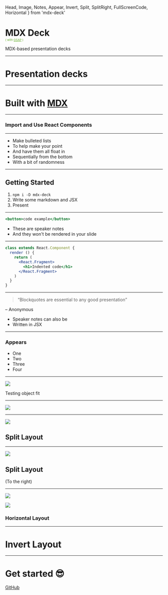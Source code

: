   Head, Image, Notes, Appear,
  Invert, Split, SplitRight, FullScreenCode, Horizontal
} from 'mdx-deck'


<Head>
  <title>mdx-deck-greensock</title>
  <meta name='twitter:card' content='summary_large_image' />
  <meta name='twitter:site' content='@jxnblk' />
  <meta name='twitter:title' content='mdx-deck' />
  <meta name='twitter:description' content='MDX-based presentation deck demo with greensock' />
  <meta name='twitter:image' content='https://jxnblk.com/mdx-deck/card.png' />
</Head>

<Scale delay={.5} duration={.5}>

# MDX Deck

</Scale>

<Bounce y={50} delay={2.5} duration={.5}>

<div style="font-size:.66em;margin-top:-2em;color:#61AC27;">( with <a style="color:#61AC27;" href="https://greensock.com">GSAP</a> )</div>

</Bounce>

<FadeIn delay={1.5} duration={1}>

MDX-based presentation decks

</FadeIn>

---

<Scale scale={20}>

# Presentation decks

</Scale>

---

<SlideLeft>

# Built with [MDX][]
[MDX]: https://github.com/mdx-js/mdx

</SlideLeft>

---

<SlideDown>

### Import and Use React Components

</SlideDown>

<SlideUp delay={.25}>

<Counter />

</SlideUp>

---

<FloatUpList>

- Make bulleted lists
- To help make your point
- And have them all float in
- Sequentially from the bottom
- With a bit of randomness

</FloatUpList>

---

<SlideRight>

## Getting Started

</SlideRight>

<FadeInList delay={.5}>

1. `npm i -D mdx-deck`
2. Write some markdown and JSX
3. Present

</FadeInList>

---

<Spin>

```jsx
<button>code example</button>
```

</Spin>

<Notes>

- These are speaker notes
- And they won't be rendered in your slide

</Notes>

---

<FadeIn>

```jsx
class extends React.Component {
  render () {
    return (
      <React.Fragment>
        <h1>Indented code</h1>
      </React.Fragment>
    )
  }
}
```

</FadeIn>

---

<Rotate3D>

> “Blockquotes are essential to any good presentation”

</Rotate3D>

<Rotate3D delay={.5}>

– Anonymous

</Rotate3D>

<Notes>
  <ul>
    <li>Speaker notes can also be</li>
    <li>Written in JSX</li>
  </ul>
</Notes>

---

<Elastic>

### Appears

</Elastic>

<ul>
  <Appear>
    <li>One</li>
    <li>Two</li>
    <li>Three</li>
    <li>Four</li>
  </Appear>
</ul>

---

<Image
  src='https://source.unsplash.com/random/768x2048?new_york'
  size='contain'
/>

<Notes>
Testing object fit
</Notes>

---

<Image src='https://images.unsplash.com/photo-1462331940025-496dfbfc7564?new_york&w=2048&q=20' />

---

<Split>

![](https://images.unsplash.com/photo-1462331940025-496dfbfc7564?new_york&w=2048&q=20)

<FadeIn duration={4}>

## Split Layout

</FadeIn>

</Split>

---

<SplitRight>

![](https://images.unsplash.com/photo-1462331940025-496dfbfc7564?new_york&w=2048&q=20)

<SlideRight>

## Split Layout

(To the right)

</SlideRight>

</SplitRight>

---

<Horizontal>

![](https://source.unsplash.com/random/1024x768')

![](https://source.unsplash.com/random/1024x768')

<SlideLeft>

### Horizontal Layout

</SlideLeft>

</Horizontal>

---

<Invert>

<Twirl>

# Invert Layout

</Twirl>

</Invert>

---

<Invert>

<TossUp>

# Get started :sunglasses:

</TossUp>

<TossUp delay={.5}>

[GitHub](https://github.com/johnpolacek/mdx-deck-demo-greensock)

</TossUp>

</Invert>

